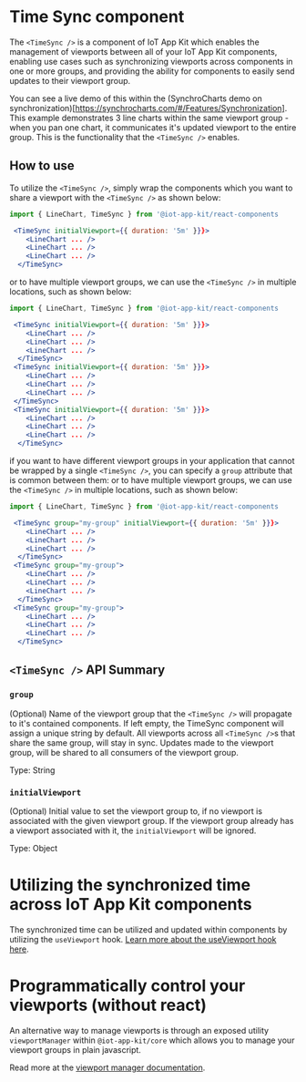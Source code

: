 
<Meta title="Components/TimeSync" />

# Time Sync component
The `<TimeSync />` is a component of IoT App Kit which enables the management of viewports between all of your IoT App Kit components, enabling use cases such as synchronizing viewports across components in one or more groups, and providing the ability
for components to easily send updates to their viewport group.

You can see a live demo of this within the (SynchroCharts demo on synchronization)[https://synchrocharts.com/#/Features/Synchronization]. This example
demonstrates 3 line charts within the same viewport group - when you pan one chart, it communicates it's updated viewport to the entire group. This is the functionality that the `<TimeSync />` enables.

## How to use

To utilize the `<TimeSync />`, simply wrap the components which you want to share a viewport with the `<TimeSync />` as shown below:

```jsx
import { LineChart, TimeSync } from '@iot-app-kit/react-components

 <TimeSync initialViewport={{ duration: '5m' }}}>
    <LineChart ... />
    <LineChart ... />
    <LineChart ... />
  </TimeSync>
```

or to have multiple viewport groups, we can use the `<TimeSync />` in multiple locations, such as shown below:
```jsx
import { LineChart, TimeSync } from '@iot-app-kit/react-components

 <TimeSync initialViewport={{ duration: '5m' }}}>
    <LineChart ... />
    <LineChart ... />
    <LineChart ... />
  </TimeSync>
 <TimeSync initialViewport={{ duration: '5m' }}}>
    <LineChart ... />
    <LineChart ... />
    <LineChart ... />
 </TimeSync>
 <TimeSync initialViewport={{ duration: '5m' }}}>
    <LineChart ... />
    <LineChart ... />
    <LineChart ... />
  </TimeSync>
```

if you want to have different viewport groups in your application that cannot be wrapped by a single `<TimeSync />`, you can specify a `group` attribute that is common between them:
or to have multiple viewport groups, we can use the `<TimeSync />` in multiple locations, such as shown below:
```jsx
import { LineChart, TimeSync } from '@iot-app-kit/react-components

 <TimeSync group="my-group" initialViewport={{ duration: '5m' }}}>
    <LineChart ... />
    <LineChart ... />
    <LineChart ... />
  </TimeSync>
 <TimeSync group="my-group">
    <LineChart ... />
    <LineChart ... />
    <LineChart ... />
  </TimeSync>
 <TimeSync group="my-group">
    <LineChart ... />
    <LineChart ... />
    <LineChart ... />
  </TimeSync>
```

## `<TimeSync />` API Summary

### `group`

(Optional) Name of the viewport group that the `<TimeSync />` will propagate to it's contained components. If left empty, the TimeSync component will assign a unique string by default. All viewports across all `<TimeSync />`s
that share the same group, will stay in sync. Updates made to the viewport group, will be shared to all consumers of the viewport group.

Type: String

### `initialViewport`

(Optional) Initial value to set the viewport group to, if no viewport is associated with the given viewport group. If the viewport group already has a viewport associated with it, the `initialViewport` will be ignored.

Type: Object

# Utilizing the synchronized time across IoT App Kit components

The synchronized time can be utilized and updated within components by utilizing the `useViewport` hook.
[Learn more about the useViewport hook here](https://github.com/awslabs/iot-app-kit/tree/main/docs/useViewport.md).

# Programmatically control your viewports (without react)

An alternative way to manage viewports is through an exposed utility `viewportManager` within `@iot-app-kit/core` which allows you to manage your viewport groups in plain javascript.

Read more at the [viewport manager documentation](https://github.com/awslabs/iot-app-kit/tree/main/docs/ViewportManager.md).
